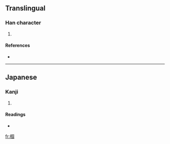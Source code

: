 ==Translingual==

===Han character===
{{Han char|rn=75|rad=木|as=08|sn=12|four=|canj=木田一戈 (DWMI)}}

# {{defn|Han|sort=木08}}

====References====
* {{Han ref|kx=0537.131|hdz=21232.011|uh=6922|ud=26914}}

----

==Japanese==

===Kanji===
{{ja-kanji|grade=|rs=木08}}

# {{defn|Japanese}}

====Readings====
* {{ja-readings|on=[[かい]] (kai), [[け]] (ke)|kun=[[そこ]] (soko), [[はこ]] (hako), [[くぬぎ]] (kunugi)}}

[[fr:椢]]
